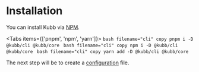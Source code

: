 
# Installation

You can install Kubb via [NPM](https://www.npmjs.com/).

<Tabs items={['pnpm', 'npm', 'yarn']}>
  <Tab>
    ```bash filename="cli" copy
    pnpm i -D @kubb/cli @kubb/core
    ```
  </Tab>
    <Tab>
    ```bash filename="cli" copy
    npm i -D @kubb/cli @kubb/core
    ```
  </Tab>
    <Tab>
    ```bash filename="cli" copy
    yarn add -D @kubb/cli @kubb/core
    ```
  </Tab>
</Tabs>

The next step will be to create a [configuration](/docs/getting-started/configuration) file.